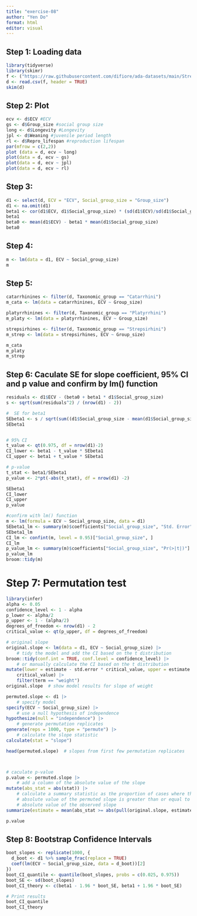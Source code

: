 ```yaml
---
title: "exercise-08"
author: "Yen Do"
format: html
editor: visual
---
```


## Step 1: Loading data

```r
library(tidyverse)
library(skimr)
f <- ("https://raw.githubusercontent.com/difiore/ada-datasets/main/Street_et_al_2017.csv")
d <- read.csv(f, header = TRUE)
skim(d)
```

## Step 2: Plot

```r
ecv <- d$ECV #ECV
gs <- d$Group_size #social group size
long <- d$Longevity #Longevity
jpl <- d$Weaning #juvenile period length
rl <- d$Repro_lifespan #reproduction lifespan
par(mfrow = c(2,2))
plot (data = d, ecv ~ long)
plot(data = d, ecv ~ gs)
plot(data = d, ecv ~ jpl)
plot(data = d, ecv ~ rl)
```
## Step 3: 
```r
d1 <- select(d, ECV = "ECV", Social_group_size = "Group_size")
d1 <- na.omit(d1)
beta1 <- cor(d1$ECV, d1$Social_group_size) * (sd(d1$ECV)/sd(d1$Social_group_size))
beta1
beta0 <- mean(d1$ECV) - beta1 * mean(d1$Social_group_size)
beta0
```

## Step 4:
```r
m <- lm(data = d1, ECV ~ Social_group_size)
m
```

## Step 5:
```r
catarrhinines <- filter(d, Taxonomic_group == "Catarrhini")
m_cata <- lm(data = catarrhinines, ECV ~ Group_size)

platyrrhinines <- filter(d, Taxonomic_group == "Platyrrhini")
m_platy <- lm(data = platyrrhinines, ECV ~ Group_size)

strepsirhines <- filter(d, Taxonomic_group == "Strepsirhini")
m_strep <- lm(data = strepsirhines, ECV ~ Group_size)

m_cata
m_platy
m_strep
```


## Step 6: Caculate SE for slope coefficient, 95% CI and p value and confirm by lm() function
```r
residuals <- d1$ECV - (beta0 + beta1 * d1$Social_group_size)
s <- sqrt(sum(residuals^2) / (nrow(d1) - 2))

#  SE for beta1
SEbeta1 <- s / sqrt(sum((d1$Social_group_size - mean(d1$Social_group_size))^2))
SEbeta1


# 95% CI
t_value <- qt(0.975, df = nrow(d1)-2)
CI_lower <- beta1 - t_value * SEbeta1
CI_upper <- beta1 + t_value * SEbeta1

# p-value
t_stat <- beta1/SEbeta1
p_value <- 2*pt(-abs(t_stat), df = nrow(d1) -2)

SEbeta1
CI_lower
CI_upper
p_value

#confirm with lm() function
m <- lm(formula = ECV ~ Social_group_size, data = d1)
SEbeta1_lm <- summary(m)$coefficients["Social_group_size", "Std. Error"]
SEbeta1_lm
CI_lm <- confint(m, level = 0.95)["Social_group_size", ]
CI_lm
p_value_lm <- summary(m)$coefficients["Social_group_size", "Pr(>|t|)"]
p_value_lm
broom::tidy(m)
```

# Step 7: Permutation test
```r
library(infer)
alpha <- 0.05
confidence_level <- 1 - alpha
p_lower <- alpha/2
p_upper <- 1 - (alpha/2)
degrees_of_freedom <- nrow(d1) - 2
critical_value <- qt(p_upper, df = degrees_of_freedom)

# original slope
original.slope <- lm(data = d1, ECV ~ Social_group_size) |>
    # tidy the model and add the CI based on the t distribution
broom::tidy(conf.int = TRUE, conf.level = confidence_level) |>
    # or manually calculate the CI based on the t distribution
mutate(lower = estimate - std.error * critical_value, upper = estimate + std.error *
    critical_value) |>
    filter(term == "weight")
original.slope  # show model results for slope of weight

permuted.slope <- d1 |>
    # specify model
specify(ECV ~ Social_group_size) |>
    # use a null hypothesis of independence
hypothesize(null = "independence") |>
    # generate permutation replicates
generate(reps = 1000, type = "permute") |>
    # calculate the slope statistic
calculate(stat = "slope")

head(permuted.slope)  # slopes from first few permutation replicates



# caculate p-value
p.value <- permuted.slope |>
    # add a column of the absolute value of the slope
mutate(abs_stat = abs(stat)) |>
    # calculate a summary statistic as the proportion of cases where the
    # absolute value of the permuted slope is greater than or equal to the
    # absolute value of the observed slope
summarize(estimate = mean(abs_stat >= abs(pull(original.slope, estimate))))

p.value
```

## Step 8: Bootstrap Confidence Intervals

```r
boot_slopes <- replicate(1000, {
  d_boot <- d1 %>% sample_frac(replace = TRUE)
  coef(lm(ECV ~ Social_group_size, data = d_boot))[2]
})
boot_CI_quantile <- quantile(boot_slopes, probs = c(0.025, 0.975))
boot_SE <- sd(boot_slopes)
boot_CI_theory <- c(beta1 - 1.96 * boot_SE, beta1 + 1.96 * boot_SE)

# Print results
boot_CI_quantile
boot_CI_theory
```

